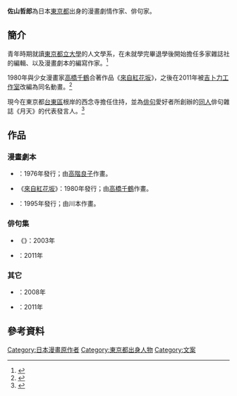 {{noteTA
|1=zh-tw:來自紅花坂; zh-hk:紅花坂上的海; zh-cn:来自虞美人之坡
}}
{{japanese|japanese=佐山哲郎|kana=さやま　てつろう|romaji=Sayama Tetsurou}}

'''佐山哲郎'''{{BD|1948年||||catIdx=S}}為日本[[東京都|東京都]]出身的漫畫劇情作家、俳句家。

== 簡介 ==
青年時期就讀[[東京都立大學|東京都立大學]]的人文學系，在未就學完畢退學後開始擔任多家雜誌社的編輯、以及漫畫劇本的編寫作家。<ref>{{cite web |url=http://www.e-hon.ne.jp/bec/SA/Detail?refShinCode=0100000000000032597503&Action_id=121&Sza_id=B0 |title=書籍作者佐山哲郎介紹 |publisher=e-hon |date= |accessdate=2011-11-08 |archive-date=2016-03-04 |archive-url=https://web.archive.org/web/20160304050858/http://www.e-hon.ne.jp/bec/SA/Detail?refShinCode=0100000000000032597503&Action_id=121&Sza_id=B0 |dead-url=no }}</ref>

1980年與少女漫畫家[[高橋千鶴|高橋千鶴]]合著作品《[[來自紅花坂#原作漫畫|來自紅花坂]]》，之後在2011年被[[吉卜力工作室|吉卜力工作室]]改編為同名動畫。<ref>{{cite book |title={{lang|ja|《スタジオジブリの軌跡 1984-2011》}}|year=2011 |publisher=[[德間書店|德間書店]]|isbn=978-4-19-720326-0|page=162頁}}</ref>

現今在東京都[[台東區|台東區]]根岸的西念寺擔任住持，並為[[俳句|俳句]]愛好者所創辦的[[同人|同人]]俳句雜誌《月天》的代表發言人。<ref>{{cite book |title={{lang|ja|《コクリコ坂から ロマンアルバム》}}|year=2011 |publisher=德間書店|isbn=978-4-19-720334-5|page=109頁}}</ref>

== 作品 ==
=== 漫畫劇本 ===
*{{nihongo|《狼蛛之吻》|タランチュラのくちづけ}}：1976年發行；由[[高階良子|高階良子]]作畫。
*《[[來自紅花坂#原作漫畫|來自紅花坂]]》：1980年發行；由[[高橋千鶴|高橋千鶴]]作畫。
*{{nihongo|《法然上人傳 普及漫畫版》|マンガ　法然上人伝　普及版}}：1995年發行；由川本{{lang|ja|コオ}}作畫。

=== 俳句集 ===
*《{{lang|ja|東京ぱれおろがす}}》：2003年
*{{nihongo|《娑婆娑婆》|娑婆娑婆}}：2011年

=== 其它 ===
*{{nihongo|《歌唱的故鄉 童謠的國度》|唱歌のふるさと 童謡のくに}}：2008年
*{{nihongo|《沒有童謠歌唱的日子》|童謡・唱歌がなくなる日}}：2011年

== 參考資料 ==
{{reflist}}

{{DEFAULTSORT:Sayama Tetsurou}}
[[Category:日本漫畫原作者|Category:日本漫畫原作者]]
[[Category:東京都出身人物|Category:東京都出身人物]]
[[Category:文案|Category:文案]]